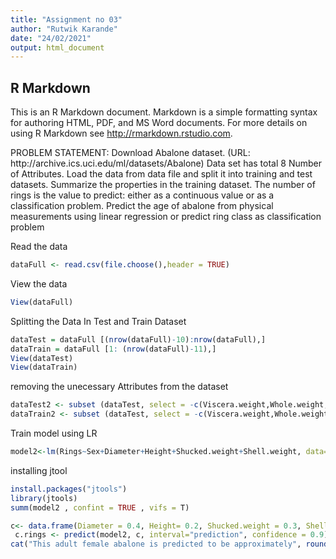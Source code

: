 ```yaml
---
title: "Assignment no 03"
author: "Rutwik Karande"
date: "24/02/2021"
output: html_document
---
```



## R Markdown

This is an R Markdown document. Markdown is a simple formatting syntax for authoring HTML, PDF, and MS Word documents. For more details on using R Markdown see <http://rmarkdown.rstudio.com>.

PROBLEM STATEMENT:
          Download Abalone dataset. (URL: http://archive.ics.uci.edu/ml/datasets/Abalone) Data set has total 8 Number of Attributes.
Load the data from data file and split it into training and test datasets. Summarize the properties in the training dataset. The number of rings is the value to predict: either as a continuous value or as a classification problem. Predict the age of abalone from physical measurements using linear regression or predict ring class as classification problem

Read the data
```r
dataFull <- read.csv(file.choose(),header = TRUE)

```

View the data
```r
View(dataFull)
```
Splitting the Data In Test and Train Dataset
```r


dataTest = dataFull [(nrow(dataFull)-10):nrow(dataFull),]
dataTrain = dataFull [1: (nrow(dataFull)-11),]
View(dataTest)
View(dataTrain)


```

removing the unecessary Attributes from the dataset

```r
dataTest2 <- subset (dataTest, select = -c(Viscera.weight,Whole.weight,Length))
dataTrain2 <- subset (dataTest, select = -c(Viscera.weight,Whole.weight,Length))
```


Train model using LR

```r
model2<-lm(Rings~Sex+Diameter+Height+Shucked.weight+Shell.weight, data=dataTrain2)
```


installing jtool

```r

install.packages("jtools")
library(jtools)
summ(model2 , confint = TRUE , vifs = T)
```
```r
c<- data.frame(Diameter = 0.4, Height= 0.2, Shucked.weight = 0.3, Shell.weight =0.3, Sex = 'F')
 c.rings <- predict(model2, c, interval="prediction", confidence = 0.9)
cat("This adult female abalone is predicted to be approximately", round(c.rings[1]*1.5,digits=2), "years old.")
```






























